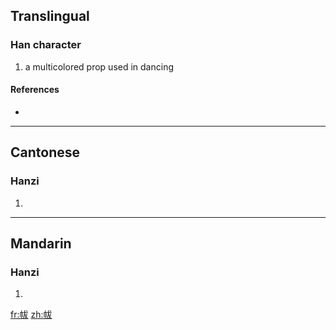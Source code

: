 ==Translingual==

===Han character===
{{Han char|rn=50|rad=巾|as=05|sn=8|four=4324<sub>7</sub>|canj=中月戈大水 (LBIKE), 中月戈大大 (LBIKK)}}

# a multicolored prop used in dancing

====References====
* {{Han ref|kx=0330.020|dkj=08850|dj=0635.210|hdz=10733.040|uh=5E17|ud=24087|bh=CC6D|bd=52333}}

----

==Cantonese==

===Hanzi===
{{yue-hanzi|jyut=|y=fat1}}

# {{defn|Cantonese}}

----

==Mandarin==

===Hanzi===
{{cmn-hanzi|pin=[[fú]] ([[fu2]]), [[shuài]] ([[shuai4]]), [[shuò]] ([[shuo4]])|wg=fu<sup>2</sup>, shuai<sup>4</sup>, shuo<sup>4</sup>}}

# {{defn|Mandarin}}

[[fr:帗]]
[[zh:帗]]